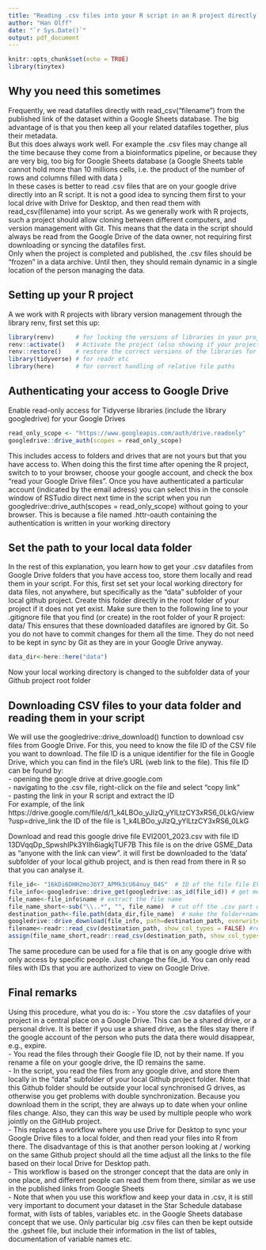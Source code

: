 ```yaml
---
title: "Reading .csv files into your R script in an R project directly from Google Drive"
author: "Han Olff"
date: "`r Sys.Date()`"
output: pdf_document
---
```


```r
knitr::opts_chunk$set(echo = TRUE)
library(tinytex)
```

## Why you need this sometimes
Frequently, we read datafiles directly with read_csv("filename") from the published link of the dataset within a Google Sheets database. The big advantage of is that you then keep all your related datafiles together, plus their metadata.   
But this does always work well. For example the .csv files may change all the time because they come from a bioinformatics pipeline, or because they are very big, too big for Google Sheets database (a Google Sheets table cannot hold more than 10 millions cells, i.e. the product of the number of rows and columns filled with data )  
In these cases is better to read .csv files that are on your google drive directly into an R script.  It is not a good idea to  syncing them first to your local drive with Drive for Desktop, and then read them with read_csv(filename) into your script. As we generally work with R projects, such a project should allow cloning between different computers, and version management with Git. This means that the data in the script should always be read from the Google Drive of the data owner, not requiring first downloading or syncing the datafiles first.   
Only when the project is completed and published, the .csv files should be "frozen" in a data archive. Until then, they should remain dynamic in a single location of the person managing the data. 

## Setting up your R project
A we work with R projects with library version management through the library renv, first set this up: 

```r
library(renv)      # for locking the versions of libraries in your project
renv::activate()   # Activate the project (also showing if your project needs Git synchronizing)
renv::restore()    # restore the correct versions of the libraries for this project
library(tidyverse) # for readr etc
library(here)      # for correct handling of relative file paths
```

## Authenticating your access to Google Drive
Enable read-only access for Tidyverse libraries (include the library googledrive) for your Google Drives 
```r
read_only_scope <- "https://www.googleapis.com/auth/drive.readonly"
googledrive::drive_auth(scopes = read_only_scope)
```
This includes access to folders and drives that are not yours but that you have access to. 
When doing this the first time after opening the R project,  switch to  to your browser, choose your google account, and check the box "read your Google Drive files". Once you have authenticated a particular account (indicated by the email adress) you can select this in the console window of RSTudio direct next time in the script when you run googledrive::drive_auth(scopes = read_only_scope) without going to your browser. This is because a  file named .httr-oauth containing the authentication is written in your working directory 

## Set the path to your local data folder
In the rest of this explanation, you learn how to get your .csv datafiles from Google Drive folders that you have access too, store them locally and read them in your script. For this, first set set your local working directory for data files, not anywhere, but specifically as the "data" subfolder of your local github project. Create this folder directly in the root folder of your project if it does not yet exist. 
Make sure then to the following line to your .gitignore file that you find (or create) in the root folder of your R project:
data/ 
This ensures that these downloaded datafiles are ignored by Git. So you do not have to commit changes for them all the time. They do not need to be kept in sync by Git as they are in your Google Drive anyway. 

```r
data_dir<-here::here("data")
```
Now your local working directory is changed to the subfolder data of your Github project root folder

## Downloading CSV files to your data folder and reading them in your script 
We will use the googledrive::drive_download() function to download csv files from Google Drive. For this, you need to know the file ID of the CSV file you want to download. The file ID is a unique identifier for the file in Google Drive, which you can find in the file's URL (web link to the file). This file ID can be found by:   
- opening the google drive at drive.google.com  
- navigating to the .csv file, right-click on the file and select "copy link"   
- pasting the link in your R script  and extract the ID  
For example, of the link
https://drive.google.com/file/d/1_k4LBOo_yJlzQ_yYlLtzCY3xRS6_0LkG/view?usp=drive_link
the ID of the file is 1_k4LBOo_yJlzQ_yYlLtzCY3xRS6_0LkG


Download and read this google drive file EVI2001_2023.csv with file ID 13DVqqDp_SpwshIPk3YIIh6iagkjTUF7B
This file is on the drive GSME_Data as "anyone with the link can view". 
it will first be downloaded to the 'data' subfolder  of your local github project, and is then read from there in R  so that you can analyse it. 

```r
file_id<- "16kDi6DHH2moJ6Y7_APMk3cU64nuy_04S"  # ID of the file file EVI2001_2023.csv on Google Drive
file_info<-googledrive::drive_get(googledrive::as_id(file_id)) # get metadata
file_name<-file_info$name # extract the file name
file_name_short<-sub("\\..*", "", file_name)  # cut off the .csv part of the name
destination_path<-file.path(data_dir,file_name)  # make the folder+name path
googledrive::drive_download(file_info, path=destination_path, overwrite = TRUE) # download the file
filename<-readr::read_csv(destination_path, show_col_types = FALSE) #read the file in your script
assign(file_name_short,readr::read_csv(destination_path, show_col_types = FALSE)) #read the file in your script as a dataframe (tibble)
```
The same procedure can be used for a file that is on any google drive with only access by specific people. Just change the file_id. 
You can only read files with IDs that you are authorized to view on Google Drive. 

## Final remarks
Using this procedure, what you do is: 
- You store the .csv datafiles of your project in a central place on a Google Drive. This can be a shared drive, or a personal drive. It is better if you use a shared drive, as the files stay there if the google account of the person who puts the data there would disappear, e.g., expire.   
- You read the files through their Google file ID, not by their name. If you rename a file on your google drive, the ID remains the same.   
- In the script, you read the files from any google drive, and store them locally in the "data" subfolder of your local Github project folder. Note that this Github folder should be outside your local synchronised G drives, as otherwise you get problems with double synchronization. Because you download them in the script, they are always up to date when your online files change. Also, they can this way be used by multiple people who work jointly on the GitHub project.   
- This replaces a workflow where you use Drive for Desktop to sync your Google Drive files to a local folder, and then read your files into R from there. The disadvantage of this is that another person looking at / working on the same Github project should all the time adjust all the links to the file based on their local Drive for Desktop path.   
- This workflow is based on the stronger concept that the data are only in one place, and different people can read them from there, similar as we use in the published links from Google Sheets  
- Note that when you use this workflow and keep your data in .csv, it is still very important to document your dataset in the Star Schedule database format, with lists of tables, variables etc. in the Google Sheets database concept that we use. Only particular big .csv files can then be kept outside the .gsheet file, but include their information in the list of tables, documentation of variable names etc.  


